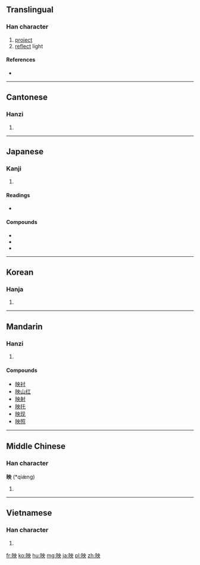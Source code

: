 {{also|暎}}
==Translingual==

===Han character===
{{Han char|rn=72|rad=日|as=05|sn=9|four=6403<sub>4</sub>|canj=日中月大 (ALBK)|ids=⿰[[日]][[央]]}}

# [[project]]
# [[reflect]] light

====References====
* {{Han ref|kx=0493.010|dkj=13838|dj=0856.010|hdz=21500.060|uh=6620|ud=26144|bh=AC4D|bd=44109}}

----

==Cantonese==

===Hanzi===
{{yue-hanzi|jyut=|y=ying2}}

# {{defn|Cantonese|sort=日05}}

----

==Japanese==

===Kanji===
{{ja-kanji|grade=6|rs=日05}}

# {{defn|Japanese|sort=日05}}

====Readings====
* {{ja-readings|on=[[えい]] (ei), [[よう]] (yō)|kun=[[はえる]] (haeru), [[うつる]] (utsuru), [[うつす]] (utsusu)}}

====Compounds====
* {{term|映画||[[movie]]|tr=えいが, eiga|lang=ja|sc=Jpan}}
* {{term|映写|lang=ja|sc=Jpan}}
* {{term|映像|lang=ja|sc=Jpan}}

----

==Korean==

===Hanja===
{{ko-hanja|hangeul=영|eumhun=|rv=yeong|mr=yŏng|y=yeng}}

# {{defn|Korean|sort=日05}}

----

==Mandarin==

===Hanzi===
{{cmn-hanzi|pin=[[yìng]] ([[ying4]])|wg=ying<sup>4</sup>}}

# {{defn|Mandarin|sort=日05}}

====Compounds====
* [[映衬]]
* [[映山红]]
* [[映射]]
* [[映托]]
* [[映现]]
* [[映照]]

----

==Middle Chinese==

===Han character===
'''映''' (*qiæ̀ng)<!--note: asterisk indicates that this character occurs more than four times in the Tang Dynasty corpus of literature-->

# {{defn|Middle Chinese|sort=日05}}

----

==Vietnamese==

===Han character===
{{vi-hantu|[[ánh]]|rs=日05}}

# {{defn|Vietnamese|sort=日05}}

[[fr:映]]
[[ko:映]]
[[hu:映]]
[[mg:映]]
[[ja:映]]
[[pl:映]]
[[zh:映]]